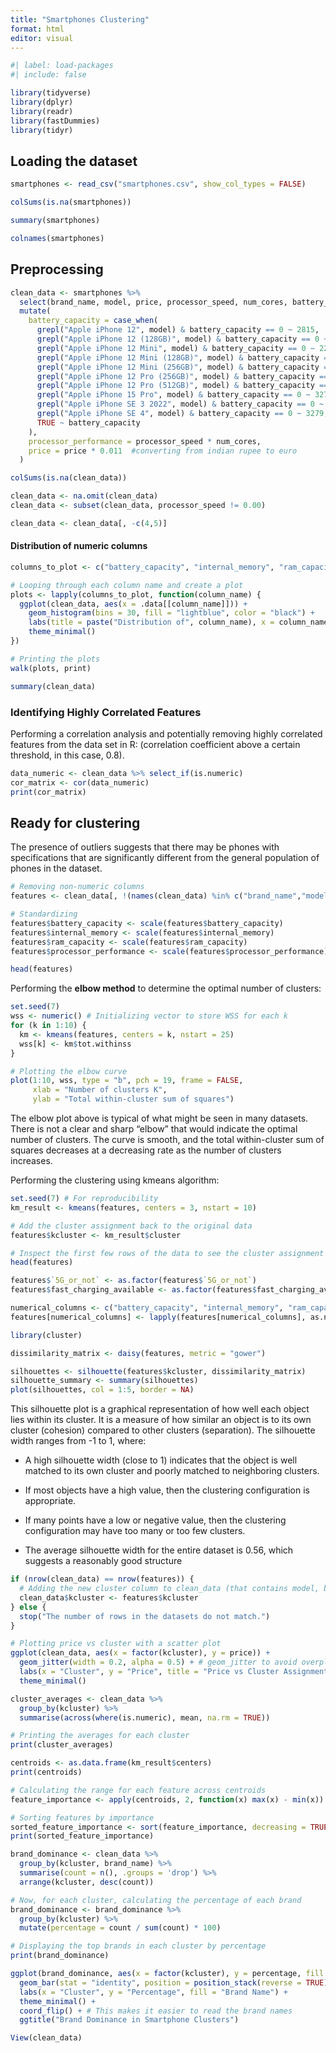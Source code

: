 ---
title: "Smartphones Clustering"
format: html
editor: visual
---

```{r}
#| label: load-packages
#| include: false

library(tidyverse)
library(dplyr)
library(readr)
library(fastDummies)
library(tidyr)
```

## Loading the dataset

```{r}
smartphones <- read_csv("smartphones.csv", show_col_types = FALSE)
```

```{r}
colSums(is.na(smartphones))
```

```{r}
summary(smartphones)
```

```{r}
colnames(smartphones)
```

## Preprocessing

```{r}
clean_data <- smartphones %>%
  select(brand_name, model, price, processor_speed, num_cores, battery_capacity, `5G_or_not`, fast_charging_available, internal_memory, ram_capacity) %>%
  mutate(
    battery_capacity = case_when(
      grepl("Apple iPhone 12", model) & battery_capacity == 0 ~ 2815,
      grepl("Apple iPhone 12 (128GB)", model) & battery_capacity == 0 ~ 2815,
      grepl("Apple iPhone 12 Mini", model) & battery_capacity == 0 ~ 2227,
      grepl("Apple iPhone 12 Mini (128GB)", model) & battery_capacity == 0 ~ 2227,
      grepl("Apple iPhone 12 Mini (256GB)", model) & battery_capacity == 0 ~ 2227,
      grepl("Apple iPhone 12 Pro (256GB)", model) & battery_capacity == 0 ~ 2815,
      grepl("Apple iPhone 12 Pro (512GB)", model) & battery_capacity == 0 ~ 2815,
      grepl("Apple iPhone 15 Pro", model) & battery_capacity == 0 ~ 3274,
      grepl("Apple iPhone SE 3 2022", model) & battery_capacity == 0 ~ 2018,
      grepl("Apple iPhone SE 4", model) & battery_capacity == 0 ~ 3279,
      TRUE ~ battery_capacity
    ),
    processor_performance = processor_speed * num_cores,
    price = price * 0.011  #converting from indian rupee to euro
  )
```

```{r}
colSums(is.na(clean_data))
```

```{r}
clean_data <- na.omit(clean_data)
clean_data <- subset(clean_data, processor_speed != 0.00)
```

```{r}
clean_data <- clean_data[, -c(4,5)]
```

#### Distribution of numeric columns

```{r}
columns_to_plot <- c("battery_capacity", "internal_memory", "ram_capacity", "processor_performance", "price")

# Looping through each column name and create a plot
plots <- lapply(columns_to_plot, function(column_name) {
  ggplot(clean_data, aes(x = .data[[column_name]])) + 
    geom_histogram(bins = 30, fill = "lightblue", color = "black") + 
    labs(title = paste("Distribution of", column_name), x = column_name, y = "Frequency") +
    theme_minimal()
})

# Printing the plots
walk(plots, print)
```

```{r}
summary(clean_data)
```

### **Identifying Highly Correlated Features**

Performing a correlation analysis and potentially removing highly correlated features from the data set in R: (correlation coefficient above a certain threshold, in this case, 0.8).

```{r}
data_numeric <- clean_data %>% select_if(is.numeric)
cor_matrix <- cor(data_numeric)
print(cor_matrix)
```

## Ready for clustering

The presence of outliers suggests that there may be phones with specifications that are significantly different from the general population of phones in the dataset.

```{r}
# Removing non-numeric columns 
features <- clean_data[, !(names(clean_data) %in% c("brand_name","model", "price"))]
```

```{r}
# Standardizing
features$battery_capacity <- scale(features$battery_capacity)
features$internal_memory <- scale(features$internal_memory)
features$ram_capacity <- scale(features$ram_capacity)
features$processor_performance <- scale(features$processor_performance)
```

```{r}
head(features)
```

Performing the **elbow method** to determine the optimal number of clusters:

```{r}

set.seed(7)
wss <- numeric() # Initializing vector to store WSS for each k
for (k in 1:10) {
  km <- kmeans(features, centers = k, nstart = 25)
  wss[k] <- km$tot.withinss
}
```

```{r}

# Plotting the elbow curve
plot(1:10, wss, type = "b", pch = 19, frame = FALSE, 
     xlab = "Number of clusters K", 
     ylab = "Total within-cluster sum of squares")

```

The elbow plot above is typical of what might be seen in many datasets. There is not a clear and sharp "elbow" that would indicate the optimal number of clusters. The curve is smooth, and the total within-cluster sum of squares decreases at a decreasing rate as the number of clusters increases.

Performing the clustering using kmeans algorithm:

```{r}
set.seed(7) # For reproducibility
km_result <- kmeans(features, centers = 3, nstart = 10)

# Add the cluster assignment back to the original data
features$kcluster <- km_result$cluster

# Inspect the first few rows of the data to see the cluster assignment
head(features)
```

```{r}
features$`5G_or_not` <- as.factor(features$`5G_or_not`)
features$fast_charging_available <- as.factor(features$fast_charging_available)

numerical_columns <- c("battery_capacity", "internal_memory", "ram_capacity", "processor_performance")  
features[numerical_columns] <- lapply(features[numerical_columns], as.numeric)

```

```{r}
library(cluster)
```

```{r}

dissimilarity_matrix <- daisy(features, metric = "gower")

silhouettes <- silhouette(features$kcluster, dissimilarity_matrix)
silhouette_summary <- summary(silhouettes)
plot(silhouettes, col = 1:5, border = NA)

```

This silhouette plot is a graphical representation of how well each object lies within its cluster. It is a measure of how similar an object is to its own cluster (cohesion) compared to other clusters (separation). The silhouette width ranges from -1 to 1, where:

-   A high silhouette width (close to 1) indicates that the object is well matched to its own cluster and poorly matched to neighboring clusters.

-   If most objects have a high value, then the clustering configuration is appropriate.

-   If many points have a low or negative value, then the clustering configuration may have too many or too few clusters.

-   The average silhouette width for the entire dataset is 0.56, which suggests a reasonably good structure

```{r}
if (nrow(clean_data) == nrow(features)) {
  # Adding the new cluster column to clean_data (that contains model, brand and price)
  clean_data$kcluster <- features$kcluster
} else {
  stop("The number of rows in the datasets do not match.")
}

```

```{r}

# Plotting price vs cluster with a scatter plot
ggplot(clean_data, aes(x = factor(kcluster), y = price)) +
  geom_jitter(width = 0.2, alpha = 0.5) + # geom_jitter to avoid overplotting
  labs(x = "Cluster", y = "Price", title = "Price vs Cluster Assignment") +
  theme_minimal()

```

```{r}
cluster_averages <- clean_data %>%
  group_by(kcluster) %>%
  summarise(across(where(is.numeric), mean, na.rm = TRUE))

# Printing the averages for each cluster
print(cluster_averages)
```

```{r}


centroids <- as.data.frame(km_result$centers)
print(centroids)

# Calculating the range for each feature across centroids
feature_importance <- apply(centroids, 2, function(x) max(x) - min(x))

# Sorting features by importance
sorted_feature_importance <- sort(feature_importance, decreasing = TRUE)
print(sorted_feature_importance)

```

```{r}
brand_dominance <- clean_data %>%
  group_by(kcluster, brand_name) %>%
  summarise(count = n(), .groups = 'drop') %>%
  arrange(kcluster, desc(count))

# Now, for each cluster, calculating the percentage of each brand
brand_dominance <- brand_dominance %>%
  group_by(kcluster) %>%
  mutate(percentage = count / sum(count) * 100)

# Displaying the top brands in each cluster by percentage
print(brand_dominance)
```

```{r}
ggplot(brand_dominance, aes(x = factor(kcluster), y = percentage, fill = brand_name)) +
  geom_bar(stat = "identity", position = position_stack(reverse = TRUE)) +
  labs(x = "Cluster", y = "Percentage", fill = "Brand Name") +
  theme_minimal() +
  coord_flip() + # This makes it easier to read the brand names
  ggtitle("Brand Dominance in Smartphone Clusters")
```

```{r}
View(clean_data)
```
